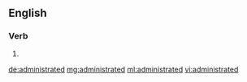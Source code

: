 ==English==

===Verb===
{{head|en|verb form}}

# {{en-past of|administrate}}

[[de:administrated]]
[[mg:administrated]]
[[ml:administrated]]
[[vi:administrated]]